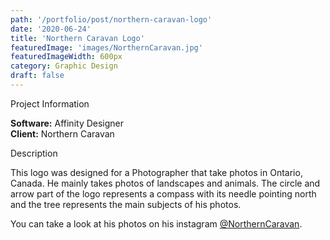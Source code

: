 ```yaml
---
path: '/portfolio/post/northern-caravan-logo'
date: '2020-06-24'
title: 'Northern Caravan Logo'
featuredImage: 'images/NorthernCaravan.jpg'
featuredImageWidth: 600px
category: Graphic Design
draft: false
---
```


<SectionHeader>Project Information</SectionHeader>

**Software:** Affinity Designer  
**Client:** Northern Caravan

<SectionHeader>Description</SectionHeader>

This logo was designed for a Photographer that take photos in Ontario, Canada.  He mainly takes photos of landscapes and animals.  The circle and arrow part of the logo represents a compass with its needle pointing north and the tree represents the main subjects of his photos.

You can take a look at his photos on his instagram [@NorthernCaravan](https://www.instagram.com/northerncaravan/).